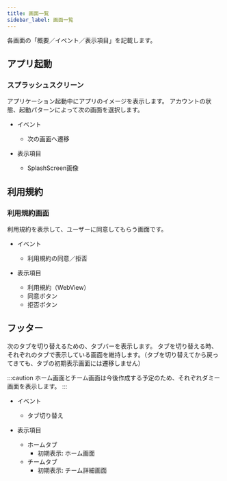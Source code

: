 ```yaml
---
title: 画面一覧
sidebar_label: 画面一覧
---
```


各画面の「概要／イベント／表示項目」を記載します。

## アプリ起動

### スプラッシュスクリーン

アプリケーション起動中にアプリのイメージを表示します。
アカウントの状態、起動パターンによって次の画面を選択します。

- イベント
   - 次の画面へ遷移

- 表示項目
   - SplashScreen画像

## 利用規約

### 利用規約画面

利用規約を表示して、ユーザーに同意してもらう画面です。

- イベント
  - 利用規約の同意／拒否

- 表示項目
  - 利用規約（WebView）
  - 同意ボタン
  - 拒否ボタン

## フッター

次のタブを切り替えるための、タブバーを表示します。
タブを切り替える時、それぞれのタブで表示している画面を維持します。（タブを切り替えてから戻ってきても、タブの初期表示画面には遷移しません）

<!-- TODO: ホーム画面とチーム画面の作成ができたタイミングで削除する -->
:::caution
ホーム画面とチーム画面は今後作成する予定のため、それぞれダミー画面を表示します。
:::

- イベント
  - タブ切り替え

- 表示項目
  - ホームタブ
    - 初期表示: ホーム画面
  - チームタブ
    - 初期表示: チーム詳細画面
